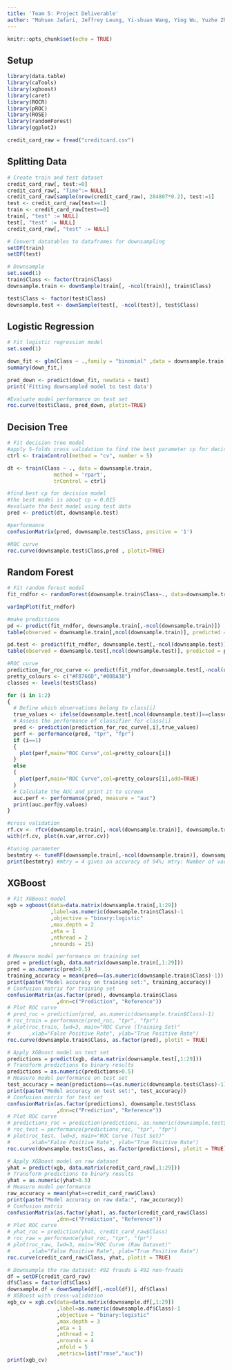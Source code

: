 ```yaml
---
title: 'Team 5: Project Deliverable'
author: "Mohsen Jafari, Jeffrey Leung, Yi-shuan Wang, Ying Wu, Yuzhe Zheng"
---
```


```r
knitr::opts_chunk$set(echo = TRUE)
```

## Setup
```r
library(data.table)
library(caTools)
library(xgboost)
library(caret)
library(ROCR)
library(pROC)
library(ROSE)
library(randomForest)
library(ggplot2)

credit_card_raw = fread("creditcard.csv")
```

## Splitting Data
```r
# Create train and test dataset
credit_card_raw[, test:=0]
credit_card_raw[, "Time":= NULL]
credit_card_raw[sample(nrow(credit_card_raw), 284807*0.2), test:=1]
test <- credit_card_raw[test==1]
train <- credit_card_raw[test==0]
train[, "test" := NULL]
test[, "test" := NULL]
credit_card_raw[, "test" := NULL]

# Convert datatables to dataframes for downsampling
setDF(train)
setDF(test)

# Downsample
set.seed(1)
train$Class <- factor(train$Class)
downsample.train <- downSample(train[, -ncol(train)], train$Class)

test$Class <- factor(test$Class)
downsample.test <- downSample(test[, -ncol(test)], test$Class)
```

## Logistic Regression
```r
# Fit logistic regression model
set.seed(1)

down_fit <- glm(Class ~ .,family = "binomial" ,data = downsample.train)
summary(down_fit,)

pred_down <- predict(down_fit, newdata = test)
print('Fitting downsampled model to test data')

#Evaluate model performance on test set
roc.curve(test$Class, pred_down, plotit=TRUE)

```

## Decision Tree
```r
# Fit decision tree model
#apply 5-folds cross validation to find the best parameter cp for decision tree
ctrl <- trainControl(method = "cv", number = 5)

dt <- train(Class ~ ., data = downsample.train,
               method = 'rpart',
               trControl = ctrl)

#find best cp for decision model
#the best model is about cp = 0.015
#evaluate the best model using test data
pred <- predict(dt, downsample.test)

#performance
confusionMatrix(pred, downsample.test$Class, positive = '1')

#ROC curve
roc.curve(downsample.test$Class,pred , plotit=TRUE)

```

## Random Forest
```r
# Fit random forest model
fit_rndfor <- randomForest(downsample.train$Class~., data=downsample.train, ntree = 500, importance = TRUE)

varImpPlot(fit_rndfor)

#make predictions 
pd <- predict(fit_rndfor, downsample.train[,-ncol(downsample.train)])
table(observed = downsample.train[,ncol(downsample.train)], predicted = pd)

pd.test <- predict(fit_rndfor, downsample.test[,-ncol(downsample.test)])
table(observed = downsample.test[,ncol(downsample.test)], predicted = pd.test)

#ROC curve
prediction_for_roc_curve <- predict(fit_rndfor,downsample.test[,-ncol(downsample.test)],type="prob")
pretty_colours <- c("#F8766D","#00BA38")
classes <- levels(test$Class)

for (i in 1:2)
{
  # Define which observations belong to class[i]
  true_values <- ifelse(downsample.test[,ncol(downsample.test)]==classes[i],1,0)
  # Assess the performance of classifier for class[i]
  pred <- prediction(prediction_for_roc_curve[,i],true_values)
  perf <- performance(pred, "tpr", "fpr")
  if (i==1)
  {
    plot(perf,main="ROC Curve",col=pretty_colours[i]) 
  }
  else
  {
    plot(perf,main="ROC Curve",col=pretty_colours[i],add=TRUE) 
  }
  # Calculate the AUC and print it to screen
  auc.perf <- performance(pred, measure = "auc")
  print(auc.perf@y.values)
}

#cross validation 
rf.cv <- rfcv(downsample.train[,-ncol(downsample.train)], downsample.train[,ncol(downsample.train)], cv.fold = 10) 
with(rf.cv, plot(n.var,error.cv))

#tuning parameter
bestmtry <- tuneRF(downsample.train[,-ncol(downsample.train)], downsample.train[,ncol(downsample.train)], stepFactor=1.5, improve=1e-5, ntree=500)
print(bestmtry) #mtry = 4 gives an accuracy of 94%; mtry: Number of variables randomly sampled as candidates at each split.
```

## XGBoost
```r
# Fit XGBoost model
xgb = xgboost(data=data.matrix(downsample.train[,1:29])
              ,label=as.numeric(downsample.train$Class)-1
              ,objective = "binary:logistic"
              ,max.depth = 2
              ,eta = 1
              ,nthread = 2
              ,nrounds = 25)

# Measure model performance on training set
pred = predict(xgb, data.matrix(downsample.train[,1:29]))
pred = as.numeric(pred>0.5)
training_accuracy = mean(pred==(as.numeric(downsample.train$Class)-1))
print(paste("Model accuracy on training set:", training_accuracy))
# Confusion matrix for training set
confusionMatrix(as.factor(pred), downsample.train$Class
                ,dnn=c("Prediction", "Reference"))
# Plot ROC curve
# pred_roc = prediction(pred, as.numeric(downsample.train$Class)-1)
# roc_train = performance(pred_roc, "tpr", "fpr")
# plot(roc_train, lwd=3, main="ROC Curve (Training Set)"
#      ,xlab="False Positive Rate", ylab="True Positive Rate")
roc.curve(downsample.train$Class, as.factor(pred), plotit = TRUE)
```
```r
# Apply XGBoost model on test set
predictions = predict(xgb, data.matrix(downsample.test[,1:29]))
# Transform predictions to binary results
predictions = as.numeric(predictions>0.5)
# Measure model performance on test set
test_accuracy = mean(predictions==(as.numeric(downsample.test$Class)-1))
print(paste("Model accuracy on test set:", test_accuracy))
# Confusion matrix for test set
confusionMatrix(as.factor(predictions), downsample.test$Class
                ,dnn=c("Prediction", "Reference"))
# Plot ROC curve
# predictions_roc = prediction(predictions, as.numeric(downsample.test$Class)-1)
# roc_test = performance(predictions_roc, "tpr", "fpr")
# plot(roc_test, lwd=3, main="ROC Curve (Test Set)"
#      ,xlab="False Positive Rate", ylab="True Positive Rate")
roc.curve(downsample.test$Class, as.factor(predictions), plotit = TRUE)
```
```r
# Apply XGBoost model on raw dataset
yhat = predict(xgb, data.matrix(credit_card_raw[,1:29]))
# Transform predictions to binary results
yhat = as.numeric(yhat>0.5)
# Measure model performance
raw_accuracy = mean(yhat==credit_card_raw$Class)
print(paste("Model accuracy on raw data:", raw_accuracy))
# Confusion matrix
confusionMatrix(as.factor(yhat), as.factor(credit_card_raw$Class)
                ,dnn=c("Prediction", "Reference"))
# Plot ROC curve
# yhat_roc = prediction(yhat, credit_card_raw$Class)
# roc_raw = performance(yhat_roc, "tpr", "fpr")
# plot(roc_raw, lwd=3, main="ROC Curve (Raw Dataset)"
#      ,xlab="False Positive Rate", ylab="True Positive Rate")
roc.curve(credit_card_raw$Class, yhat, plotit = TRUE)
```
```r
# Downsample the raw dataset: 492 frauds & 492 non-frauds
df = setDF(credit_card_raw)
df$Class = factor(df$Class)
downsample.df = downSample(df[,-ncol(df)], df$Class)
# XGBoost with cross-validation
xgb_cv = xgb.cv(data=data.matrix(downsample.df[,1:29])
                ,label=as.numeric(downsample.df$Class)-1
                ,objective = "binary:logistic"
                ,max.depth = 3
                ,eta = 1
                ,nthread = 2
                ,nrounds = 4
                ,nfold = 5
                ,metrics=list("rmse","auc"))
print(xgb_cv)
```






